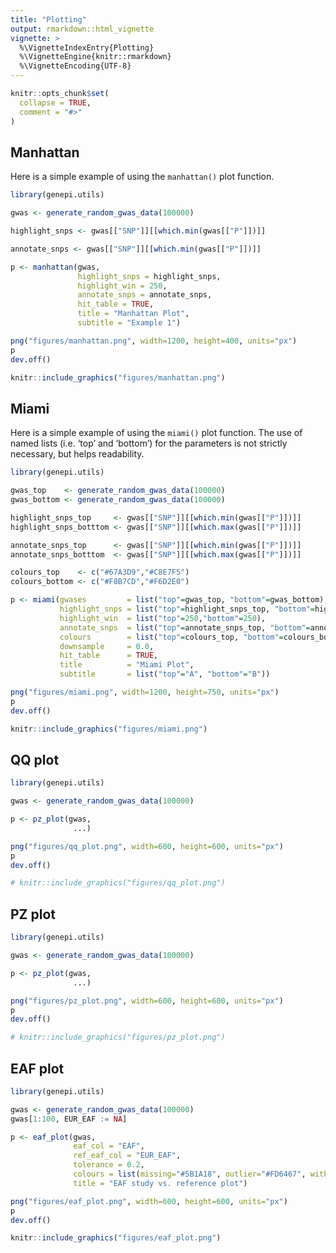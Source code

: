 ```yaml
---
title: "Plotting"
output: rmarkdown::html_vignette
vignette: >
  %\VignetteIndexEntry{Plotting}
  %\VignetteEngine{knitr::rmarkdown}
  %\VignetteEncoding{UTF-8}
---
```


```r
knitr::opts_chunk$set(
  collapse = TRUE,
  comment = "#>"
)
```

## Manhattan

Here is a simple example of using the `manhattan()` plot function. 

```r
library(genepi.utils)

gwas <- generate_random_gwas_data(100000)

highlight_snps <- gwas[["SNP"]][[which.min(gwas[["P"]])]]

annotate_snps <- gwas[["SNP"]][[which.min(gwas[["P"]])]]

p <- manhattan(gwas,
               highlight_snps = highlight_snps,
               highlight_win = 250,
               annotate_snps = annotate_snps,
               hit_table = TRUE,
               title = "Manhattan Plot",
               subtitle = "Example 1")
```
```r
png("figures/manhattan.png", width=1200, height=400, units="px")
p
dev.off()
```
```r
knitr::include_graphics("figures/manhattan.png")
```

## Miami

Here is a simple example of using the `miami()` plot function. The use of named lists (i.e. 'top' and 'bottom') for the parameters is not strictly necessary, but helps readability. 

```r
library(genepi.utils)

gwas_top    <- generate_random_gwas_data(100000)
gwas_bottom <- generate_random_gwas_data(100000)

highlight_snps_top     <- gwas[["SNP"]][[which.min(gwas[["P"]])]]
highlight_snps_botttom <- gwas[["SNP"]][[which.max(gwas[["P"]])]]

annotate_snps_top      <- gwas[["SNP"]][[which.min(gwas[["P"]])]]
annotate_snps_botttom  <- gwas[["SNP"]][[which.max(gwas[["P"]])]]

colours_top    <- c("#67A3D9","#C8E7F5")
colours_bottom <- c("#F8B7CD","#F6D2E0")

p <- miami(gwases         = list("top"=gwas_top, "bottom"=gwas_bottom),
           highlight_snps = list("top"=highlight_snps_top, "bottom"=highlight_snps_botttom),
           highlight_win  = list("top"=250,"bottom"=250),
           annotate_snps  = list("top"=annotate_snps_top, "bottom"=annotate_snps_botttom),
           colours        = list("top"=colours_top, "bottom"=colours_bottom),
           downsample     = 0.0, 
           hit_table      = TRUE,
           title          = "Miami Plot",
           subtitle       = list("top"="A", "bottom"="B"))
```
```r
png("figures/miami.png", width=1200, height=750, units="px")
p
dev.off()
```
```r
knitr::include_graphics("figures/miami.png")
```

## QQ plot
```r
library(genepi.utils)

gwas <- generate_random_gwas_data(100000)

p <- pz_plot(gwas,
              ...)
```
```r
png("figures/qq_plot.png", width=600, height=600, units="px")
p
dev.off()
```
```r
# knitr::include_graphics("figures/qq_plot.png")
```

## PZ plot
```r
library(genepi.utils)

gwas <- generate_random_gwas_data(100000)

p <- pz_plot(gwas,
              ...)
```
```r
png("figures/pz_plot.png", width=600, height=600, units="px")
p
dev.off()
```
```r
# knitr::include_graphics("figures/pz_plot.png")
```

## EAF plot
```r
library(genepi.utils)

gwas <- generate_random_gwas_data(100000)
gwas[1:100, EUR_EAF := NA]

p <- eaf_plot(gwas,
              eaf_col = "EAF",
              ref_eaf_col = "EUR_EAF",
              tolerance = 0.2,
              colours = list(missing="#5B1A18", outlier="#FD6467", within="#7294D4"),
              title = "EAF study vs. reference plot")
```
```r
png("figures/eaf_plot.png", width=600, height=600, units="px")
p
dev.off()
```
```r
knitr::include_graphics("figures/eaf_plot.png")
```
